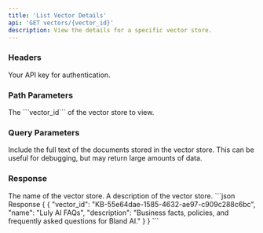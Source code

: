 ```yaml
---
title: 'List Vector Details'
api: 'GET vectors/{vector_id}'
description: View the details for a specific vector store.
---
```


### Headers

<ParamField header="authorization" type="string" required={true}>
    Your API key for authentication.
</ParamField>

### Path Parameters

<ParamField header="vector_id" type="string" required={true}>
    The ```vector_id``` of the vector store to view.
</ParamField>

### Query Parameters

<ParamField header="include_text" type="boolean" default="false">
    Include the full text of the documents stored in the vector store. This can be useful for debugging, but may return large amounts of data.
</ParamField>

### Response

<ResponseField name="name" type="string">
   The name of the vector store.
</ResponseField>

<ResponseField name="description" type="string">
    A description of the vector store.
</ResponseField>

<ResponseExample>
```json Response
{
    {
        "vector_id": "KB-55e64dae-1585-4632-ae97-c909c288c6bc",
        "name": "Luly AI FAQs",
        "description": "Business facts, policies, and frequently asked questions for Bland AI."
    }
}
```
</ResponseExample>